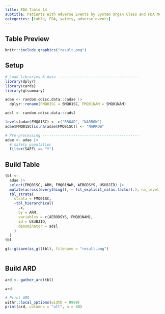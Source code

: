 ```yaml
---
title: FDA Table 14
subtitle: Patients With Adverse Events by System Organ Class and FDA Medical Query, Safety Population, Pooled Analyses
categories: [table, FDA, safety, adverse events]
---
```


::: panel-tabset
## Table Preview

```r
knitr::include_graphics("result.png")
```

## Setup

```r
# Load libraries & data -------------------------------------
library(dplyr)
library(cards)
library(gtsummary)

adae <- random.cdisc.data::cadae |>
  dplyr::rename(FMQ01SC = SMQ01SC, FMQ01NAM = SMQ01NAM)

adsl <- random.cdisc.data::cadsl

levels(adae$FMQ01SC) <- c("BROAD", "NARROW")
adae$FMQ01SC[is.na(adae$FMQ01SC)] <- "NARROW"

# Pre-processing --------------------------------------------
adae <- adae |>
  # safety population
  filter(SAFFL == "Y") 
```

## Build Table

```r
tbl <- 
  adae |>
  select(FMQ01SC, ARM, FMQ01NAM, AEBODSYS, USUBJID) |>
  mutate(across(everything(), ~ fct_explicit_na(as.factor(.), na_level = "<Missing>"))) |>
  tbl_strata(
    strata = FMQ01SC,
    ~tbl_hierarchical(
      .x,
      by = ARM,
      variables = c(AEBODSYS, FMQ01NAM),
      id = USUBJID,
      denominator = adsl
    )
  )
tbl
```

```r
gt::gtsave(as_gt(tbl), filename = "result.png")
```

```r
```

## Build ARD

```r
ard <- gather_ard(tbl)

ard
```

```r
# Print ARD
withr::local_options(width = 9999)
print(ard, columns = "all", n = 40)
```
:::
